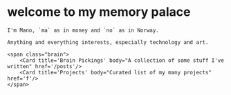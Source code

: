 
<HomeLayout title="mano">
	<h1 class="title text-gradient">welcome to my memory palace</h1>

	I'm Mano, `ma` as in money and `no` as in Norway.

	Anything and everything interests, especially technology and art. 

	<span class="brain">
		<Card title='Brain Pickings' body="A collection of some stuff I've written" href='/posts'/>
		<Card title='Projects' body="Curated list of my many projects" href='f'/>
	</span>
</HomeLayout>
